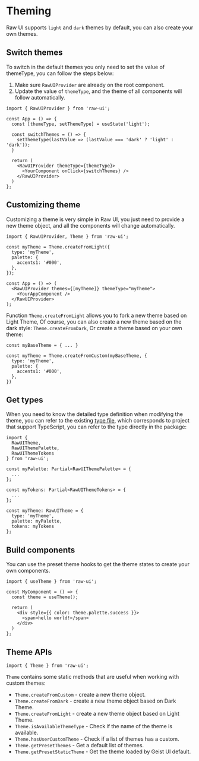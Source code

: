 # Theming

Raw UI supports `light` and `dark` themes by default, you can also create your own themes.

## Switch themes

To switch in the default themes you only need to set the value of themeType, you can follow the steps below:

1. Make sure `RawUIProvider` are already on the root component.
2. Update the value of `themeType`, and the theme of all components will follow automatically.

```tsx
import { RawUIProvider } from 'raw-ui';

const App = () => {
  const [themeType, setThemeType] = useState('light');

  const switchThemes = () => {
    setThemeType(lastValue => (lastValue === 'dark' ? 'light' : 'dark'));
  }

  return (
    <RawUIProvider themeType={themeType}>
      <YourComponent onClick={switchThemes} />
    </RawUIProvider>
  )
};
```

## Customizing theme

Customizing a theme is very simple in Raw UI, you just need to provide a new theme object, and all the components will change automatically.

```tsx
import { RawUIProvider, Theme } from 'raw-ui';

const myTheme = Theme.createFromLight({
  type: 'myTheme',
  palette: {
    accents1: '#000',
  },
});

const App = () => (
  <RawUIProvider themes={[myTheme]} themeType="myTheme">
    <YourAppComponent />
  </RawUIProvider>
);
```

Function `Theme.createFromLight` allows you to fork a new theme based on Light Theme,
Of course, you can also create a new theme based on the dark style: `Theme.createFromDark`, Or create a theme based on your own theme:

```tsx
const myBaseTheme = { ... }

const myTheme = Theme.createFromCustom(myBaseTheme, {
  type: 'myTheme',
  palette: {
    accents1: '#000',
  },
})
```

## Get types

When you need to know the detailed type definition when modifying the theme, you can refer to the existing
 [type file](https://github.com/shervinchen/raw-ui/blob/main/packages/Theme/preset/preset.type.ts),
 which corresponds to project that support TypeScript, you can refer to the type directly in the package:

```tsx
import {
  RawUITheme,
  RawUIThemePalette,
  RawUIThemeTokens
} from 'raw-ui';

const myPalette: Partial<RawUIThemePalette> = {
  ...
};

const myTokens: Partial<RawUIThemeTokens> = {
  ...
};

const myTheme: RawUITheme = {
  type: 'myTheme',
  palette: myPalette,
  tokens: myTokens
};
```

## Build components

You can use the preset theme hooks to get the theme states to create your own components.

```tsx
import { useTheme } from 'raw-ui';

const MyComponent = () => {
  const theme = useTheme();

  return (
    <div style={{ color: theme.palette.success }}>
      <span>hello world!</span>
    </div>
  )
};
```

## Theme APIs

```tsx
import { Theme } from 'raw-ui';
```

`Theme` contains some static methods that are useful when working with custom themes:

- `Theme.createFromCustom` - create a new theme object.
- `Theme.createFromDark` - create a new theme object based on Dark Theme.
- `Theme.createFromLight` - create a new theme object based on Light Theme.
- `Theme.isAvailableThemeType` - Check if the name of the theme is available.
- `Theme.hasUserCustomTheme` - Check if a list of themes has a custom.
- `Theme.getPresetThemes` - Get a default list of themes.
- `Theme.getPresetStaticTheme` - Get the theme loaded by Geist UI default.
